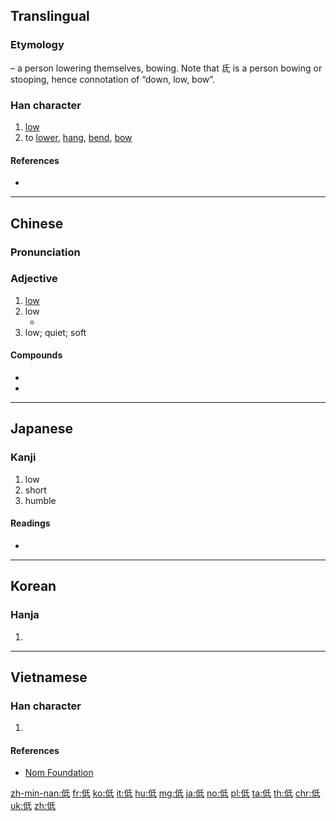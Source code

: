 ==Translingual==
{{stroke order|strokes=7}}

===Etymology===
{{Han compound|人|alt1=亻|t1=man, person|氐|ls=psc|c1=s|c2=p}} – a person lowering themselves, bowing. Note that 氐 is a person bowing or stooping, hence connotation of “down, low, bow”.

===Han character===
{{Han char|rn=9|rad=人|as=05|sn=7|four=22240|canj=OHPM,OHVI|ids=⿰亻氐}}

# [[low]]
# to [[lower]], [[hang]], [[bend]], [[bow]]

====References====
* {{Han ref|kx=0098.080|dkj=00504|dj=0207.010|hdz=10137.040|uh=4F4E|ud=20302|bh=A743|bd=42819}}

----

==Chinese==
{{zh-forms}}

===Pronunciation===
{{zh-pron
|m=dī
|c=dai1
|mc=y
|oc=y
|ma=zh-dī.ogg
|cat=a,v
}}

===Adjective===
{{zh-adj}}

# [[low]] {{gloss|close to the ground}}
# low {{gloss|lacking in quantity}}
#* {{zh-usex|他們 抱怨 工資 過 低。|They complained that the wages were too '''low'''.}}
# low; quiet; soft

====Compounds====
* {{zh-l|低體溫症}}
* {{zh-l|低B}}

----

==Japanese==

===Kanji===
{{ja-kanji|grade=4|rs=人05}}

# low
# short
# humble

====Readings====
* {{ja-readings|goon=[[たい]] (tai)|kanon=[[てい]] (tei)|kun=[[ひくい]] (hikui)}}

----

==Korean==

===Hanja===
{{ko-hanja|hangeul=저|rv=jeo|mr=chŏ}}

# {{defn|lang=ko|sort=人05}}

----

==Vietnamese==

===Han character===
{{vi-hantu|[[đây]], [[đay]], [[đê]]|rs=人05}}

# {{defn|lang=vi|sort=人05}}

====References====
* [http://nomfoundation.org/common/nom_details.php?codepoint=4f4e Nom Foundation]

[[zh-min-nan:低]]
[[fr:低]]
[[ko:低]]
[[it:低]]
[[hu:低]]
[[mg:低]]
[[ja:低]]
[[no:低]]
[[pl:低]]
[[ta:低]]
[[th:低]]
[[chr:低]]
[[uk:低]]
[[zh:低]]